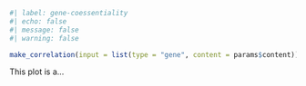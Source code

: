 ```r
#| label: gene-coessentiality
#| echo: false
#| message: false
#| warning: false

make_correlation(input = list(type = "gene", content = params$content))

```
This plot is a...